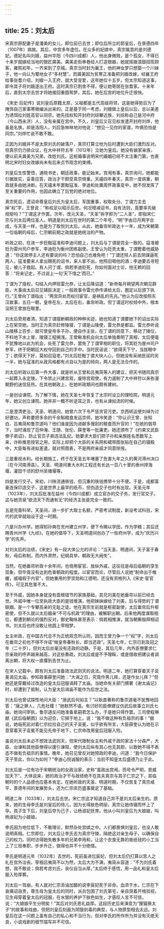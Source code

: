 ```yaml
---
---
---
```

title: 25：刘太后
---



宋真宗原配妻子是潘美的女儿，即位前已去世；即位后所立的郭皇后，在景德四年（1007年）病故。其后，中宫多年虚位。在众多的妃嫔中，真宗属意的是刘德妃。德妃名叫刘娥，益州华阳（今四川成都）人，他出身微贱，是个孤女，不得已十来岁就嫁给当地的银匠龚美。龚美走街串巷给人打造银器，她就摇拨浪鼓招揽顾客，雍熙初年，一齐来到了京城。真宗当时封为襄王，他的神女梦只想娶一个川妹子，他一向认为蜀地女子“多材慧”。而龚美因为贫寒正准备把刘娥改嫁，经襄王府给事张耆介绍，刘娥一入王府，就大受宠爱，这年她仅十五岁。但太宗知道这事，即令其子将刘娥逐出王府。这时真宗已割舍不得，便让她寄居在张耆家。十来年后，直到太宗去世才将她接回重圆鸳梦。其后，她在后宫的地位升迁很快。

《宋史·后妃传》说刘皇后原籍太原，父祖都是五代高级将领，这是她得势后为了掩饰自己家事寒微编派出来的。正是基于同一考虑，刘娥做上皇后以后，总以美差为诱饵拉刘姓高官认同宗。她先找权知开封府刘综攀近族，刘综称自己是河中府（今山西永济）人，没有亲属在宫中。不久，刘皇后又召见权发遣开封府刘烨，他虽是名族，却是洛阳人，刘后急咻咻地对他说：“想见一见你的家谱，咋俩恐怕是同宗。”刘烨忙说不敢不敢。

正因为刘娥并不是太原刘氏的破落户，真宗打算立他为后时遭到大臣们激烈反对。但真宗仍力排众议，在大中祥符五年（1012年）立她为皇后。她没有娘家亲族，便以前夫龚美为兄弟，改姓刘氏。这桩婚事说明宋代婚姻已经不太注重门第，也表明北宋时妇女改嫁尚未有后来贞节观念的束缚。

刘皇后生性警悟，通晓书史，朝廷政事，能记始末。宫闱有事，真宗询问，她都能引据故实，妥善应答，政治才干颇受真宗倚重。天禧四年春天，真宗一度病重，朝政就多由她决断。在天禧末年罢黜寇准、李迪和处置周怀政事变中，她不但发挥了至关重要的作用，也因此确立了后党的绝对地位。

真宗死后，遗诏命尊皇后刘氏为皇太后，军国重事，权取处分。丁谓力主去掉“权”字，王曾说：“称权足以昭示后世。何况增减诏书，自有法则，竟要率先破规矩吗？”丁谓这才作罢。次年，改元天圣，“天圣”拆字即为“二人圣”，即指宋仁宗与刘太后两位圣人。明道是刘太后在世时的第二个年号，“明”字由日月两字合成，与天圣一样，也是为了取悦刘太后。从此，她垂帘听政达十一年，成为宋朝第一位临朝的母后，仁宗朝前期之政就是她统治的产物。

听政之初，在进一步贬黜寇准和李迪问题上，刘太后与丁谓是完全一致的。寇准被贬为雷州司户参军，李迪贬为衡州团练副使。王曾认为贬责太重，丁谓瞪着他威胁道：“你这居停主人还有要说的吗？恐怕自己也难免吧！”丁谓还陪人前去阴谋逼死两人，寇准要来人拿出赐死的诏书，来人拿不出，他照旧喝他的酒；李迪要去寻短见，被儿子救起。有人问丁谓，倘若李迪贬死，你如何面对士论，他无赖的回答：“将来记史，不过说上一句‘天下惜之’而已。”

丁谓为了擅权，勾结入内押班雷允恭，让太后降诏道：“新帝每月朔望两次朝见群臣。大事由太后召见辅臣决定；一般政事令雷允恭传递给太后，圈定以后颁下执行。”王曾向丁谓指出：“两宫异处而权归宦官，是祸乱的先兆。”他认为应改按照东汉故事，五日一朝，皇帝在左，太后在右，垂帘听政。但丁谓这时权倾中外，根本没把王曾放在眼里。

刘太后旁观者清，知道丁谓擅断朝政的种种劣迹，她也知道丁谓要她下的诏出实际上在架空她。当时正为真宗赶修陵寝，丁谓是山陵使，雷允恭是都监。雷允恭听说山陵移上百步，就可使皇帝多子孙，便自作主张，在丁谓的同意下，移动了陵位，不料地下水上冒，陵寝工程搁浅。王曾瞅准机会向太后单独奏明了真相，太后便毫不犹豫地以此为机会，处死了雷允恭，罢免了丁谓宰相的职位，将其贬为崖州司户参军，终于把朝廷大权夺回到自己的手中。当时民谣说：“欲得天下宁，当拔眼中丁；欲得天下好，莫如召寇老。”刘太后贬黜丁谓大快人心，但她没有采纳民谣的另一半，她与寇准的从政风格都有点自以为是的倾向，两人是无法合作的。

刘太后听政以后第一件大事，就是听从王曾和吕夷简等人的建议，把天书随同真宗一起葬入永定陵，下令禁止兴建宫观，废除宫观使，有力遏制了大中祥符以来弥漫朝野的迷信狂热。在其他朝政上，在她听政期间也颇有建树。

一是创设谏院。为了解下情，她在天圣七年恢复了太宗时设立的理检院。明道元年，她又创立谏院。她并非一概不听逆耳之言，也有从谏如流的时候。

二是澄清吏治。天圣、明道间，她曾六次下令严惩贪官污吏。京西转运使刘绰为讨好邀功，声称要把多余的千余斛粮食发运京师，她冷笑道：“你认识王曾、张知白、吕夷简和鲁宗道吗？他们谁是因为进献多搜刮的粮食而升官的！”在她的倡导下，当时涌现了范仲淹、王随、张伦、薛奎等一批廉吏。她还颁布了《约束文武臣僚子弟诏》，防止官员子弟违法乱纪。她要求大臣们把子孙和亲族姓名悉数写上来，诈称推恩授官之用，实际上却把个大臣的关系网和裙带图张贴在自己的寝殿中，大臣每有进拟差遣，就对照图表，不是两府亲戚才同意除授。

三是重视水利。经长期施工，终于在天圣五年堵塞了危害九年之久的黄河滑州决口（在今河南滑县）。天圣、明道间重大水利工程还有长达一百八十里的泰州捍海堰，灌田千顷的舒州吴塘堰等。

四是发行交子。宋初，川陕流通铁钱，但沉重的铁钱携带十分不便。于是，成都富豪连保印造交子，这是世界上最早的纸币，但伪造交子也时有出现。天圣元年（1023年），刘太后批准在益州（今四川成都）成立官办的交子务，发行官交子。这与她货泉“欲流天下而通有无”的经济主张是完全一致的。

五是完善科举。天圣间，进一步扩大取士名额，严密考试制度，新设考试科目，宋代的武举就始设于这一时期。

六是兴办州学。她得知孙奭在兖州建立州学，便下令赐以学田，作为学粮；其后还赐青州州学《九经》。在她的倡导下，天圣明道间创办了一些府州学，成为“庆历兴学”的先声。

对刘太后的治绩，《宋史》有一段大体公允的评论：“当天圣、明道间，天子富于春秋，母后称制，而内外肃然，纪纲具举，朝政无大阙失”。

当然，在她垂帘听政十余年间，也倚用宦官、放纵外戚，这往往是母后临朝的孪生现象，但毕竟没有达到危害朝政的程度。以宦官而论，尽管后人说她“制命出于帷幄，威福假于内官”，但她重用的罗崇勋和江德明，还没有资格列入《宋史·宦官传》，可见其危害不大。

至于外戚，因她本身就没有盘根错节的家族基础，其兄刘美在她垂帘以前已经去世。外戚中唯一位至执政大臣的是钱惟演，他把妹妹嫁给了刘美，后与得势的丁谓联姻，是一个专攀高亲的无耻之徒。他在真宗生前就是枢密副使，太后垂帘后升枢密使，但不久就以太后姻亲“不可与机政”的理由，被解职出朝。后来他两度谋取相位，都遭到朝论的强烈反对，御史鞠咏甚至表示：倘若相惟演，就当朝撕毁拜相诏书。刘太后也终没敢让他圆上宰相梦。

女主听政，在中国古代总不为正统观念所认同，因而王曾力争一个“权”字，刘太后在垂帘之初也不得不许诺“候皇帝春秋长，即当还政”。天圣七年，仁宗已到及冠之年（二十岁），但刘太后丝毫没有还政的动静。于是，其后几年，内外臣僚要求仁宗亲政的呼声越来越高，对这些奏疏，刘太后或是不予理睬，或是借故把建议者调离出朝，将大权一直攥到去世为止。

在宋人记载中，颇有刘太后准备效法武则天的说法。明道二年，她打算穿着天子衮冕谒见太庙，参知政事薛奎问她：“大谒之日，究竟作男儿拜，还是作女儿拜？”但她还是穿戴经过改造的皇太后冠服谒拜了太庙。当她命有关部门撰著《谢太庙记》时，却遭到了抵制，认为皇太后谒庙不能作为后世之法。

刘太后也曾试探性地问大臣：“唐武后何如主？”以耿直著称的鲁宗道毫不犹豫地回答：“唐之罪人，几危社稷！”她默然不语。有讨好的臣僚建议仿武后故事立刘氏七庙，她询问宰执，鲁宗道反问她准备拿嗣君怎么办，于是她只得作罢。三司使程琳献《武后临朝图》以为迎合，它掷于地上，说：“我不做这种有负祖宗的事！”据说，她临死前对着仁宗拉拉自己的天子衮冕，似乎欲有所言，大臣薛奎认为她在示意穿着天子衮冕不能见先帝于地下，仁宗命改用皇后冠服入殓。

虽说刘太后未必不想效法武则天，但宋代限制女主和外戚干政的家法十分森严，大臣、台谏和其他臣僚得以援引谏阻，使刘太后纵有其心也无其胆，以致她不得不表态不做有负祖宗的事情。晚年，她召见曾反对她预政的李迪，问道：“我今日保护天子至此，你以为如何？”李迪心悦诚服的表示：当初不知皇太后盛德乃止于此。

刘太后是一位有功于宋朝统治的女政治家，史称“虽政出宫闱，而号令严明，恩威加天下”。大体说来，她的政治才干与政绩绝不在其夫真宗与其子仁宗之下，其临朝时的个人品德也应基本肯定。在她听政的天圣、明道时期，不仅恢复了真宗咸平、景德年间的发展势头，还为仁宗庆历盛事奠定了基础。

明道二年（1033年），刘太后去世。宋仁宗这才知道自己并不是刘太后亲生的。原来，她的生母李氏是刘皇后的侍儿，因为长得肤色明丽，真宗让她侍寝而怀上了孕。孩子生下后，刘皇后夺为己子，让杨淑妃抚育。他从小叫刘皇后为大娘娘，叫杨淑妃为小娘娘。

李氏因为地位低下，不敢理论，默然杂处宫嫔之中。人们都畏惧刘皇后，也没人敢说明真相。仁宗即位，刘太后让李氏去为真宗守陵，隔绝这对亲生母子，以确保自己的权力。同时访得她失散多年的兄弟李用和，让这个衣食无靠的凿纸钱的小工当上了三班奉职，步步升迁，做得也并不十分绝情。

李氏是明道元年（1032年）去世的，死前虽进位宸妃，但刘太后仍打算以宫人之礼在宫外治丧。宰相吕夷简不以为然，太后大为不满，夷简从容道：“不为刘氏着想，我不敢说；倘若考虑刘氏，丧仪自当从厚。”太后终于感悟，用一品礼和皇太后服入殓厚葬。

刘太后一驾崩，有人就对仁宗添油加醋的说李宸妃死于非命。血浓于水，仁宗在下哀痛诏自责，尊生母为皇太后的同时，派兵包围了刘氏第宅，亲自哭着开棺验视，见生母穿着皇太后的冠服，在水银的养护下肤色如生，才感叹人言不可信，说：“大娘娘平生分明矣！”其后对刘氏恩礼益厚。这段历史后来演变为“狸猫换太子”的故事和戏曲，但把刘皇后刻画为阴狠刻毒的典型，与人物原型相去太远。刘皇后在这一问题上虽有自己的私心和不当行为，但对李氏的所作所为并没有灭绝天良，小说戏剧的细节描写并不可信。